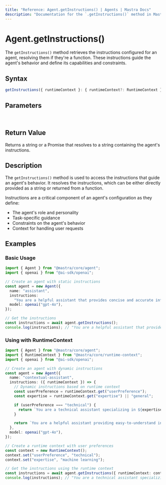 ```yaml
---
title: "Reference: Agent.getInstructions() | Agents | Mastra Docs"
description: "Documentation for the `.getInstructions()` method in Mastra agents, which retrieves the instructions that guide the agent's behavior."
---
```


# Agent.getInstructions()

The `getInstructions()` method retrieves the instructions configured for an agent, resolving them if they're a function. These instructions guide the agent's behavior and define its capabilities and constraints.

## Syntax

```typescript
getInstructions({ runtimeContext }: { runtimeContext?: RuntimeContext } = {}): string | Promise<string>
```

## Parameters

<br />
<PropertiesTable
  content={[
    {
      name: "runtimeContext",
      type: "RuntimeContext",
      isOptional: true,
      description:
        "Runtime context for dependency injection and contextual information.",
    },
  ]}
/>

## Return Value

Returns a string or a Promise that resolves to a string containing the agent's instructions.

## Description

The `getInstructions()` method is used to access the instructions that guide an agent's behavior. It resolves the instructions, which can be either directly provided as a string or returned from a function.

Instructions are a critical component of an agent's configuration as they define:

- The agent's role and personality
- Task-specific guidance
- Constraints on the agent's behavior
- Context for handling user requests

## Examples

### Basic Usage

```typescript
import { Agent } from "@mastra/core/agent";
import { openai } from "@ai-sdk/openai";

// Create an agent with static instructions
const agent = new Agent({
  name: "assistant",
  instructions:
    "You are a helpful assistant that provides concise and accurate information.",
  model: openai("gpt-4o"),
});

// Get the instructions
const instructions = await agent.getInstructions();
console.log(instructions); // "You are a helpful assistant that provides concise and accurate information."
```

### Using with RuntimeContext

```typescript
import { Agent } from "@mastra/core/agent";
import { RuntimeContext } from "@mastra/core/runtime-context";
import { openai } from "@ai-sdk/openai";

// Create an agent with dynamic instructions
const agent = new Agent({
  name: "contextual-assistant",
  instructions: ({ runtimeContext }) => {
    // Dynamic instructions based on runtime context
    const userPreference = runtimeContext.get("userPreference");
    const expertise = runtimeContext.get("expertise") || "general";

    if (userPreference === "technical") {
      return `You are a technical assistant specializing in ${expertise}. Provide detailed technical explanations.`;
    }

    return `You are a helpful assistant providing easy-to-understand information about ${expertise}.`;
  },
  model: openai("gpt-4o"),
});

// Create a runtime context with user preferences
const context = new RuntimeContext();
context.set("userPreference", "technical");
context.set("expertise", "machine learning");

// Get the instructions using the runtime context
const instructions = await agent.getInstructions({ runtimeContext: context });
console.log(instructions); // "You are a technical assistant specializing in machine learning. Provide detailed technical explanations."
```

